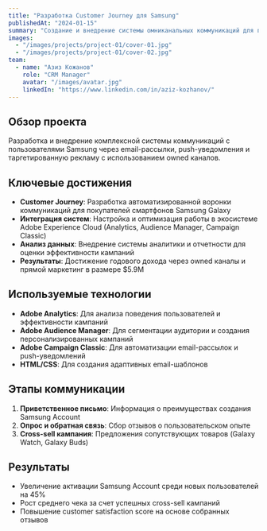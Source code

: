```yaml
---
title: "Разработка Customer Journey для Samsung"
publishedAt: "2024-01-15"
summary: "Создание и внедрение системы омниканальных коммуникаций для пользователей Samsung с использованием Adobe Experience Cloud"
images:
  - "/images/projects/project-01/cover-01.jpg"
  - "/images/projects/project-01/cover-02.jpg"
team:
  - name: "Азиз Кожанов"
    role: "CRM Manager"
    avatar: "/images/avatar.jpg"
    linkedIn: "https://www.linkedin.com/in/aziz-kozhanov/"
---
```


## Обзор проекта

Разработка и внедрение комплексной системы коммуникаций с пользователями Samsung через email-рассылки, push-уведомления и таргетированную рекламу с использованием owned каналов.

## Ключевые достижения

- **Customer Journey**: Разработка автоматизированной воронки коммуникаций для покупателей смартфонов Samsung Galaxy
- **Интеграция систем**: Настройка и оптимизация работы в экосистеме Adobe Experience Cloud (Analytics, Audience Manager, Campaign Classic)
- **Анализ данных**: Внедрение системы аналитики и отчетности для оценки эффективности кампаний
- **Результаты**: Достижение годового дохода через owned каналы и прямой маркетинг в размере $5.9M

## Используемые технологии

- **Adobe Analytics**: Для анализа поведения пользователей и эффективности кампаний
- **Adobe Audience Manager**: Для сегментации аудитории и создания персонализированных кампаний
- **Adobe Campaign Classic**: Для автоматизации email-рассылок и push-уведомлений
- **HTML/CSS**: Для создания адаптивных email-шаблонов

## Этапы коммуникации

1. **Приветственное письмо**: Информация о преимуществах создания Samsung Account
2. **Опрос и обратная связь**: Сбор отзывов о пользовательском опыте
3. **Cross-sell кампания**: Предложения сопутствующих товаров (Galaxy Watch, Galaxy Buds)

## Результаты

- Увеличение активации Samsung Account среди новых пользователей на 45%
- Рост среднего чека за счет успешных cross-sell кампаний
- Повышение customer satisfaction score на основе собранных отзывов